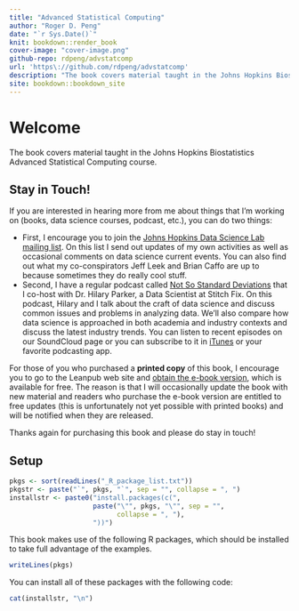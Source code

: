 ```yaml
--- 
title: "Advanced Statistical Computing"
author: "Roger D. Peng"
date: "`r Sys.Date()`"
knit: bookdown::render_book
cover-image: "cover-image.png"
github-repo: rdpeng/advstatcomp
url: 'https\://github.com/rdpeng/advstatcomp'
description: "The book covers material taught in the Johns Hopkins Biostatistics Advanced Statistical Computing course."
site: bookdown::bookdown_site
---
```


# Welcome {-}

The book covers material taught in the Johns Hopkins Biostatistics Advanced Statistical Computing course.

## Stay in Touch! {-}

If you are interested in hearing more from me about things that I'm working on (books, data
science courses, podcast, etc.), you can do two things:

* First, I encourage you to join the [Johns Hopkins Data Science Lab mailing list](https://tinyletter.com/jhudatascience). On this list I send out updates of my own activities as well as occasional comments on data science current events. You can also find out what my co-conspirators Jeff Leek and Brian Caffo are up to because sometimes they do really cool stuff.
* Second, I have a regular podcast called [Not So Standard Deviations](https://soundcloud.com/nssd-podcast) that I co-host with Dr. Hilary Parker, a Data Scientist at Stitch Fix. On this podcast, Hilary and I talk about the craft of data science and discuss common issues and problems in analyzing data. We'll also compare how data science is approached in both academia and industry contexts and discuss the latest industry trends.  You can listen to recent episodes on our SoundCloud page or you can subscribe to it in [iTunes](https://itunes.apple.com/us/podcast/not-so-standard-deviations/id1040614570) or your favorite podcasting app.

For those of you who purchased a **printed copy** of this book, I encourage you to go to the Leanpub web site and [obtain the e-book version](), which is available for free. The reason is that I will occasionally update the book with new material and readers who purchase the e-book version are entitled to free updates (this is unfortunately not yet possible with printed books) and will be notified when they are released.

Thanks again for purchasing this book and please do stay in touch!



## Setup {-}

```r
pkgs <- sort(readLines("_R_package_list.txt"))
pkgstr <- paste("`", pkgs, "`", sep = "", collapse = ", ")
installstr <- paste0("install.packages(c(", 
                     paste("\"", pkgs, "\"", sep = "", 
                           collapse = ", "),
                     "))")
```
This book makes use of the following R packages, which should be installed to take full advantage of the examples. 

```r
writeLines(pkgs)
```

You can install all of these packages with the following code:

```r
cat(installstr, "\n")
```



